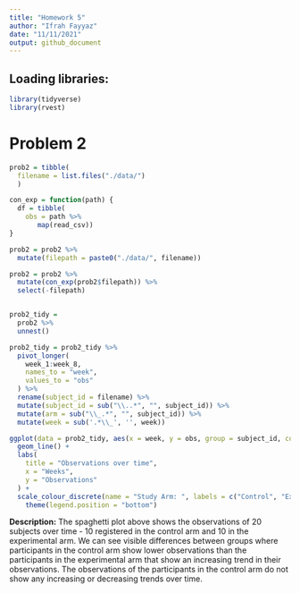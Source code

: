 ```yaml
---
title: "Homework 5"
author: "Ifrah Fayyaz"
date: "11/11/2021"
output: github_document
---
```


## Loading libraries:

```r
library(tidyverse)
library(rvest)
```

# Problem 2

```r
prob2 = tibble(
  filename = list.files("./data/")
  )

con_exp = function(path) {
  df = tibble(
    obs = path %>%
       map(read_csv))
}

prob2 = prob2 %>%
  mutate(filepath = paste0("./data/", filename)) 

prob2 = prob2 %>%
  mutate(con_exp(prob2$filepath)) %>%
  select(-filepath)


prob2_tidy = 
  prob2 %>%
  unnest() 

prob2_tidy = prob2_tidy %>%
  pivot_longer(
    week_1:week_8,
    names_to = "week",
    values_to = "obs"
  ) %>%
  rename(subject_id = filename) %>%
  mutate(subject_id = sub("\\..*", "", subject_id)) %>%
  mutate(arm = sub("\\_.*", "", subject_id)) %>%
  mutate(week = sub('.*\\_', '', week)) 

ggplot(data = prob2_tidy, aes(x = week, y = obs, group = subject_id, color = arm)) + 
  geom_line() +
  labs(
    title = "Observations over time",
    x = "Weeks",
    y = "Observations"
  ) + 
  scale_colour_discrete(name = "Study Arm: ", labels = c("Control", "Experimental")) + 
    theme(legend.position = "bottom")

```

**Description:**
The spaghetti plot above shows the observations of 20 subjects over time - 10 registered in the control arm and 10 in the experimental arm. We can see visible differences between groups where participants in the control arm show lower observations than the participants in the experimental arm that show an increasing trend in their observations. The observations of the participants in the control arm do not show any increasing or decreasing trends over time. 


```r








```


```r

```


```r

```


```r

```


```r

```


```r

```


